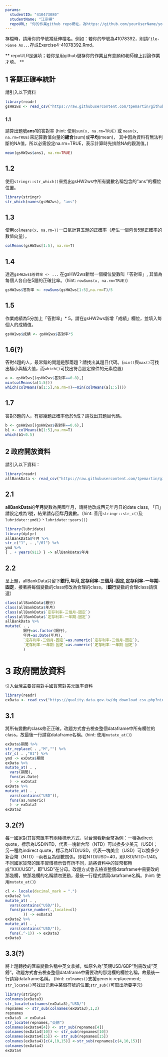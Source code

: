 ```yaml
---
params:
  studentID: "410473080"
  studentName: "江宗樺"
  repoURL: "你的作業github repo網址，為https://github.com/yourUserName/yourRepoName"
---
```

存檔時，請用你的學號當延伸檔名。例如：若你的學號為41078392，則請`File->Save As...`存成Exercise4-41078392.Rmd。

** repoULR是選填；若你是用github儲存你的作業且有意願和老師線上討論作業才填。 **

## 1 答題正確率統計

請引入以下資料  
```r
library(readr)
gsHW2ws <- read_csv("https://raw.githubusercontent.com/tpemartin/github-data/master/gsHW2ws.csv")
```

### 1.1 
請算出題號**ans1**的答對率
(hint: 使用`sum(x, na.rm=TRUE)` 或 `mean(x, na.rm=TRUE)`來記算數值向量的**總合**(sum)或**平均**(mean)， 其中因為資料有無法判斷的NA值，所以必需設定na.rm=TRUE，表示計算時先排除NA的觀測值。)
```r
mean(gsHW2ws$ans1, na.rm=TRUE)
```

## 1.2
使用`stringr::str_which()`來找出gsHW2ws中所有變數名稱包含的"ans"的欄位位置。
```r
library(stringr)
str_which(names(gsHW2ws), "ans")
```

## 1.3
使用`colMeans(x, na.rm=T)`一口氣計算五題的正確率（產生一個包含5題正確率的數值向量）。
```r
colMeans(gsHW2ws[1:5], na.rm=T)
```

## 1.4
透過`gsHW2ws$答對率 <- ...` 在gsHW2ws新增一個欄位變數叫「答對率」, 其值為每個人各自在5題的正確比率。（hint: `rowSums(x, na.rm=TRUE)`) 
```r
gsHW2ws$答對率 <- rowSums(gsHW2ws[1:5],na.rm=T)/5
```

## 1.5
作業成績為5分加上「答對率」* 5。請在gsHW2ws新增「成績」欄位，並填入每個人的成績值。  
```r
gsHW2ws$成績 <- gsHW2ws$答對率*5
```

## 1.6(?)
答對4題的人，最常錯的問題是那兩題？請找出其題目代碼。(`min()`與`max()`可找出極小與極大值，而`which()`可找出符合設定條件的元素位置)
```r
a <- gsHW2ws[(gsHW2ws$答對率==0.8),]
min(colMeans(a[1:5]))
which(colMeans(a[1:5],na.rm=T)==min(colMeans(a[1:5])))
```

## 1.7
答對3題的人，有那幾題正確率低於5成？請找出其題目代碼。
```r
b <- gsHW2ws[(gsHW2ws$答對率==0.6),]
b1 <- colMeans(b[1:5],na.rm=T)
which(b1<0.5)
```

## 2 政府開放資料

請引入以下資料：
```r
library(readr)
allBankData <- read_csv("https://raw.githubusercontent.com/tpemartin/github-data/master/allBankData.csv")
```


## 2.1
**allBankData**的**年月**變數為民國年月，請將他改成西元年月日的date class, 「日」請設定成為1號，結果請存回**年月**變數。（hint: 善用`stringr::str_c()`及`lubridate::ymd()`丶`lubridate::years()`）

```r
library(lubridate)
library(dplyr)
allBankData$年月 %>%
str_c("1", . ,"/01") %>%
ymd %>%
{ . + years(911) } -> allBankData$年月
```

## 2.2
呈上題，allBankData只留下**銀行,年月,定存利率-三個月-固定,定存利率-一年期-固定**，接著將每個變數的class修改為合理的class。（**銀行**變數的合理class請慎選）
```r
class(allBankData$銀行)
class(allBankData$年月)
class(allBankData$`定存利率-三個月-固定`)
class(allBankData$`定存利率-一年期-固定`)
allBankData %>%
mutate( . ,
        銀行=as.factor(銀行),
        年月=as.Date(年月),     
        `定存利率-三個月-固定`=as.numeric(`定存利率-三個月-固定`),
        `定存利率-一年期-固定`=as.numeric(`定存利率-一年期-固定`)
        )

```

# 3 政府開放資料
引入台灣主要貿易對手國貨幣對美元匯率資料
```r
library(readr)
exData <- read_csv("https://quality.data.gov.tw/dq_download_csv.php?nid=6563&md5_url=9f65bdb6752389dc713acc27e93c1c38")
```

## 3.1
將所有變數的class修正正確。改題方式會去檢查整個dataframe中所有欄位的class，故最後一行請寫dataframe名稱。(hint: 使用`mutate_at()`)
```r
exData$期間 %>%
str_replace( . ,"M","") %>%
str_c( . ,"01") %>%
ymd -> exData$期間
exData %>%
mutate_at( . ,
  vars(期間),
  funs(as.Date)
  ) -> exData2
exData %>%
mutate_at( . ,
  vars(contains("USD")),
  funs(as.numeric)
  ) -> exData2
exData2

```

## 3.2(?)
每一國家對其貨幣匯率有兩種標示方式，以台灣看新台幣為例：一種為direct quote，標示為USD/NTD，代表一塊新台幣（NTD）可以換多少美元（USD)； 另一種為indirect quote，標示為NTD/USD，代表一塊美金（USD）可以換多少新台幣（NTD）--兩者互為倒數關係，即若NTD/USD=40，則USD/NTD=1/40。不同國家貨幣的匯率習慣標示皆有所不同，請將資料中的貨幣都轉成"XXX/USD"，即"USD"在分母。改題方式會去檢查整個dataframe中需要改的那幾欄，故那幾欄的名稱請勿更動，最後一行程式請寫dataframe名稱。(hint: 使用`mutate_at()`) 

```r
cl <- locale(decimal_mark = ".")
exData2 %>%
mutate_at( . ,
  vars(contains("USD/")),
  funs(parse_number(.,locale=cl)
        )) -> exData3
exData2 %>%
mutate_at( . ,
  vars(contains("USD/")),
  funs(.^-1)) -> exData3
exData3
```

## 3.3(?)
將上題轉換的匯率變數名稱中英文拿掉，如原名為"英鎊USD/GBP"則需改成"英鎊"。改題方式會去檢查整個dataframe中需要改的那幾欄的欄位名稱，故最後一行請寫dataframe名稱。
(hint: `colnames()`支援generic replacement; `str_locate()`可找出元素中某個符號的位置;`str_sub()`可取出所要字元)
```r
library(stringr)
colnames(exData3)
str_locate(colnames(exData3),"USD/")
repnames <- str_sub(colnames(exData3),1,2)
repnames
exData3 -> exData4
str_locate(repnames,"英鎊")
colnames(exData4[4]) <- str_sub(repnames[4]) 
colnames(exData4[10]) <- str_sub(repnames[10]) 
colnames(exData4[15]) <- str_sub(repnames[15]) 
colnames(exData4)[c(4,10,15)] <-str_sub(repnames[c(4,10,15)])
colnames(exData4)
exData4
```



